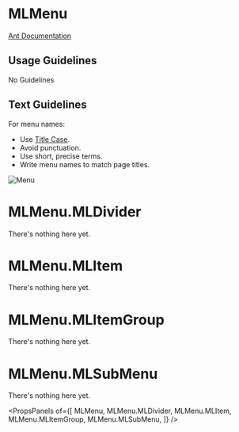 
# MLMenu

[Ant Documentation](https://3x.ant.design/components/menu)

## Usage Guidelines
No Guidelines

## Text Guidelines
For menu names:
* Use [Title Case](https://elementary.io/docs/human-interface-guidelines#capitalization).
* Avoid punctuation.
* Use short, precise terms.
* Write menu names to match page titles.

![Menu](images/menu.png)

# MLMenu.MLDivider

There's nothing here yet.

# MLMenu.MLItem

There's nothing here yet.

# MLMenu.MLItemGroup

There's nothing here yet.

# MLMenu.MLSubMenu

There's nothing here yet.

<PropsPanels of={[
  MLMenu,
  MLMenu.MLDivider,
  MLMenu.MLItem,
  MLMenu.MLItemGroup,
  MLMenu.MLSubMenu,
]} />
